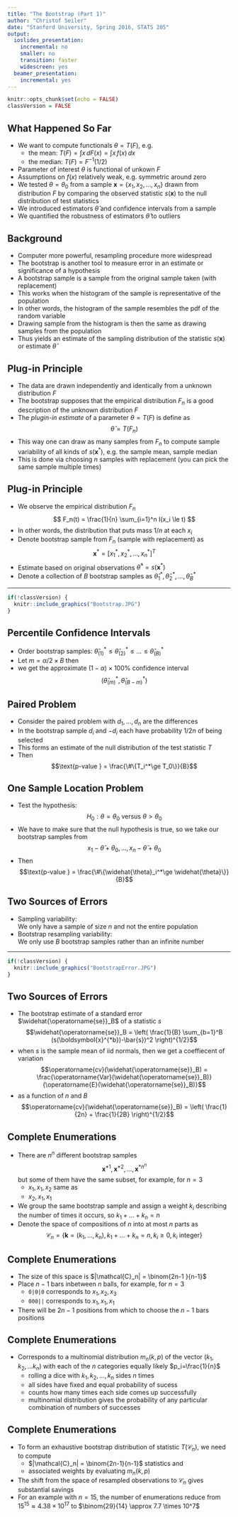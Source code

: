 ```yaml
---
title: "The Bootstrap (Part 1)"
author: "Christof Seiler"
date: "Stanford University, Spring 2016, STATS 205"
output:
  ioslides_presentation:
    incremental: no
    smaller: no
    transition: faster
    widescreen: yes
  beamer_presentation:
    incremental: yes
---
```


```r
knitr::opts_chunk$set(echo = FALSE)
classVersion = FALSE
```

## What Happened So Far

* We want to compute functionals $\theta = T(F)$, e.g. 
    * the mean: $T(F) = \int x \, dF(x) = \int x \, f(x) \, dx$
    * the median: $T(F) = F^{-1}(1/2)$ 
* Parameter of interest $\theta$ is functional of unkown $F$
* Assumptions on $f(x)$ relatively weak, e.g. symmetric around zero
* We tested $\theta = \theta_0$ from a sample $\boldsymbol{x} = \{ x_1,x_2,\dots,x_n \}$ drawn from distribution $F$ by comparing the observed statistic $s(\boldsymbol{x})$ to the null distribution of test statistics
* We introduced estimators $\widehat{\theta}$ and confidence intervals from a sample 
* We quantified the robustness of estimators $\widehat{\theta}$ to outliers

## Background

* Computer more powerful, resampling procedure more widespread
* The bootstrap is another tool to measure error in an estimate or significance of a hypothesis
* A bootstrap sample is a sample from the original sample taken (with replacement)
* This works when the histogram of the sample is representative of the population
* In other words, the histogram of the sample resembles the pdf of the random variable
* Drawing sample from the histogram is then the same as drawing samples from the population
* Thus yields an estimate of the sampling distribution of the statistic $s(\boldsymbol{x})$ or estimate $\widehat{\theta}$

## Plug-in Principle

* The data are drawn independently and identically from a unknown distribution $F$
* The bootstrap supposes that the empirical distribution $F_n$ is a good description of the unknown distribution $F$
* The *plugin-in estimate* of a parameter $\theta = T(F)$ is define as
$$\widehat{\theta} = T(F_n)$$
* This way one can draw as many samples from $F_n$ to compute sample variability of all kinds of \textit{statistics} $s(\boldsymbol{x}^*)$, e.g. the sample mean, sample median
* This is done via choosing $n$ samples with replacement (you can pick the same sample multiple times) 

## Plug-in Principle

* We observe the empirical distribution $F_n$
$$ F_n(t) = \frac{1}{n} \sum_{i=1}^n I(x_i \le t) $$
* In other words, the distribution that puts mass $1/n$ at each $x_i$
* Denote bootstrap sample from $F_n$ (sample with replacement) as 
$$\boldsymbol{x}^* = \left[ x_1^*,x_2^*,\dots,x_n^* \right]^T$$
* Estimate based on original observations $\widehat{\theta}^* = s(\boldsymbol{x}^*)$
* Denote a collection of $B$ bootstrap samples as $\widehat{\theta}^*_1,\widehat{\theta}^*_2,\dots,\widehat{\theta}^*_B$

----

```r
if(!classVersion) {
  knitr::include_graphics("Bootstrap.JPG")
}
```

## Percentile Confidence Intervals

* Order bootstrap samples: $\widehat{\theta}^*_{(1)} \le \widehat{\theta}^*_{(2)} \le \dots \le \widehat{\theta}^*_{(B)}$
* Let $m = \alpha/2 \times B$ then
* we get the approximate $(1-\alpha) \times 100\%$ confidence interval 
$$\left( \widehat{\theta}^*_{(m)},\widehat{\theta}^*_{(B-m)} \right)$$

## Paired Problem

* Consider the paired problem with $d_1,\dots,d_n$ are the differences
* In the bootstrap sample $d_i$ and $-d_i$ each have probability $1/2n$ of being selected
* This forms an estimate of the null distribution of the test statistic $T$
* Then
$$\text{p-value } = \frac{\#\{T_i^*\ge T_0\}}{B}$$

## One Sample Location Problem

* Test the hypothesis:
$$ H_0: \theta = \theta_0 \text{ versus } \theta > \theta_0 $$
* We have to make sure that the null hypothesis is true, so we take our bootstrap samples from
$$x_1-\widehat{\theta}+\theta_0,\dots,x_n-\widehat{\theta}+\theta_0$$
* Then
$$\text{p-value } = \frac{\#\{\widehat{\theta}_i^*\ge \widehat{\theta}\}}{B}$$

## Two Sources of Errors

* Sampling variability:   
We only have a sample of size $n$ and not the entire population
* Bootstrap resampling variability:   
We only use $B$ bootstrap samples rather than an infinite number

----

```r
if(!classVersion) {
  knitr::include_graphics("BootstrapError.JPG")
}
```

## Two Sources of Errors

* The bootstrap estimate of a standard error $\widehat{\operatorname{se}}_B$ of a statistic $s$
$$\widehat{\operatorname{se}}_B = \left( \frac{1}{B} \sum_{b=1}^B (s(\boldsymbol{x}^{*b})-\bar{s})^2 \right)^{1/2}$$
* when $s$ is the sample mean of iid normals, then we get a coeffiecent of variation 
$$\operatorname{cv}(\widehat{\operatorname{se}}_B) = \frac{\operatorname{Var}(\widehat{\operatorname{se}}_B)}{\operatorname{E}(\widehat{\operatorname{se}}_B)}$$
* as a function of $n$ and $B$
$$\operatorname{cv}(\widehat{\operatorname{se}}_B) = \left( \frac{1}{2n} + \frac{1}{2B} \right)^{1/2}$$

## Complete Enumerations

* There are $n^n$ different bootstrap samples
$$\boldsymbol{x}^{*1},\boldsymbol{x}^{*2},\dots,\boldsymbol{x}^{*n^n}$$
but some of them have the same subset, for example, for $n =3$
    * $x_1,x_1,x_2$ same as
    * $x_2,x_1,x_1$
* We group the same bootstrap sample and assign a weight $k_i$ describing the number of times it occurs, so $k_1 + \dots + k_n = n$
* Denote the space of compositions of $n$ into at most $n$ parts as
$$\mathcal{C}_n = \{ \boldsymbol{k} = (k_1,\dots,k_n), k_1+\dots+k_n=n, k_i \ge 0, k_i \text{ integer} \}$$

## Complete Enumerations

* The size of this space is $|\mathcal{C}_n| = \binom{2n-1 }{n-1}$ 
* Place $n-1$ bars inbetween $n$ balls, for example, for $n=3$
    * ``` 0|0|0 ``` corresponds to $x_1,x_2,x_3$
    * ``` 000|| ``` corresponds to $x_1,x_1,x_1$
* There will be $2n-1$ positions from which to choose the $n-1$ bars positions

## Complete Enumerations

* Corresponds to a multinomial distribution $m_n(k,p)$ of the vector $(k_1,k_2,...k_n)$ with each of the $n$ categories equally likely $p_i=\frac{1}{n}$
    * rolling a dice with $k_1,k_2,\dots,k_n$ sides $n$ times
    * all sides have fixed and equal probability of sucess
    * counts how many times each side comes up successfully
    * multinomial distribution gives the probability of any particular combination of numbers of successes

## Complete Enumerations

* To form an exhaustive bootstrap distribution of statistic $T(\mathcal{C}_n)$, we need to compute  
    * $|\mathcal{C}_n| = \binom{2n-1}{n-1}$ statistics and 
    * associated weights by evaluating $m_n(k,p)$
* The shift from the space of resampled observations to $\mathcal{C}_n$ gives substantial savings 
* For an example with $n = 15$, the number of enumerations reduce from  
$15^{15} \approx 4.38 \times 10^{17}$ to $\binom{29}{14} \approx 7.7 \times 10^7$
